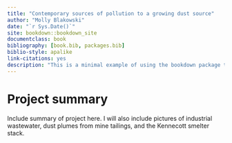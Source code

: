 ```yaml
--- 
title: "Contemporary sources of pollution to a growing dust source"
author: "Molly Blakowski"
date: "`r Sys.Date()`"
site: bookdown::bookdown_site
documentclass: book
bibliography: [book.bib, packages.bib]
biblio-style: apalike
link-citations: yes
description: "This is a minimal example of using the bookdown package to write a book. The output format for this example is bookdown::gitbook."
---
```


# Project summary

Include summary of project here. I will also include pictures of industrial wastewater, dust plumes from mine tailings, and the Kennecott smelter stack.